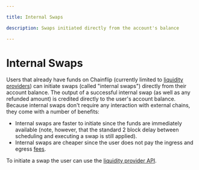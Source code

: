 ```yaml
---

title: Internal Swaps

description: Swaps initiated directly from the account's balance

---
```


# Internal Swaps

Users that already have funds on Chainflip (currently limited to [liquidity providers](../../../lp/introduction)) can initiate swaps (called "internal swaps") directly from their account balance.
The output of a successful internal swap (as well as any refunded amount) is credited directly to the user's account balance.
Because internal swaps don't require any interaction with external chains, they come with a number of benefits:

- Internal swaps are faster to initiate since the funds are immediately available (note, however, that the standard 2 block delay between scheduling and executing a swap is still applied).
- Internal swaps are cheaper since the user does not pay the ingress and egress [fees](../../../concepts/swaps-amm/native-swap-flow#swap-fees-in-summary).

To initiate a swap the user can use the [liquidity provider API](../../../lp/integrations/lp-api#lp_schedule_swap).
